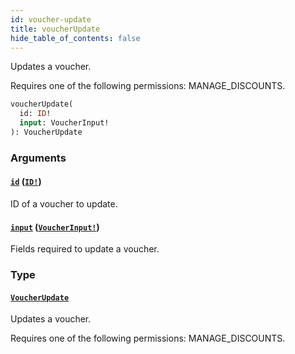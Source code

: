 ```yaml
---
id: voucher-update
title: voucherUpdate
hide_table_of_contents: false
---
```


Updates a voucher.

Requires one of the following permissions: MANAGE_DISCOUNTS.

```graphql
voucherUpdate(
  id: ID!
  input: VoucherInput!
): VoucherUpdate
```

### Arguments

#### [`id`](#) ([`ID!`](../../../developer/api-reference/scalars/id))

ID of a voucher to update.

#### [`input`](#) ([`VoucherInput!`](../../../developer/api-reference/inputs/voucher-input))

Fields required to update a voucher.

### Type

#### [`VoucherUpdate`](../../../developer/api-reference/objects/voucher-update)

Updates a voucher.

Requires one of the following permissions: MANAGE_DISCOUNTS.
